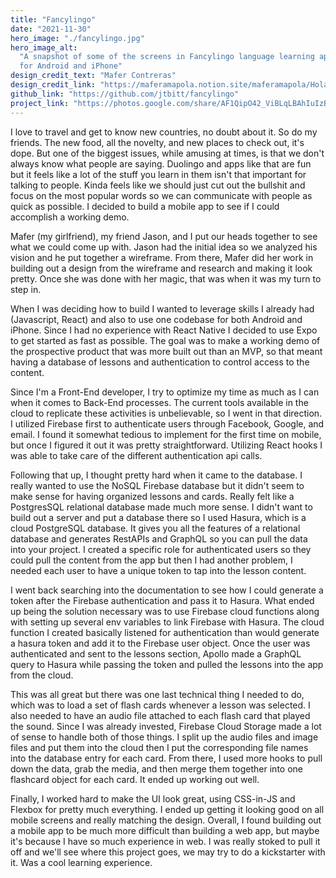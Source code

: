 ```yaml
---
title: "Fancylingo"
date: "2021-11-30"
hero_image: "./fancylingo.jpg"
hero_image_alt:
  "A snapshot of some of the screens in Fancylingo language learning application
  for Android and iPhone"
design_credit_text: "Mafer Contreras"
design_credit_link: "https://maferamapola.notion.site/maferamapola/Hola-I-m-Maferamapola-UX-Product-Designer-134bdff3d5a04de2aed5908a24e85246"
github_link: "https://github.com/jtbitt/fancylingo"
project_link: "https://photos.google.com/share/AF1QipO42_ViBLqLBAhIuIzBmLyaxdh8XV3QAIDhbFrqkvUqPZg-FQzziE0sIOkOfRjsUA/photo/AF1QipPLdi9eUL9RTKtnY0cklkeOr8vED_wblrFV4xM7?key=clFJMjdUV0JwMjhNcGdwcGxrcDZsek5MeWNIbU9n"
---
```


<p>
  I love to travel and get to know new countries, no doubt about it. So do my
  friends. The new food, all the novelty, and new places to check out, it's
  dope. But one of the biggest issues, while amusing at times, is that we don't
  always know what people are saying. Duolingo and apps like that are fun but it
  feels like a lot of the stuff you learn in them isn't that important for
  talking to people. Kinda feels like we should just cut out the bullshit and
  focus on the most popular words so we can communicate with people as quick as
  possible. I decided to build a mobile app to see if I could accomplish a
  working demo.
</p>
<p>
  Mafer (my girlfriend), my friend Jason, and I put our heads together to see
  what we could come up with. Jason had the initial idea so we analyzed his
  vision and he put together a wireframe. From there, Mafer did her work in
  building out a design from the wireframe and research and making it look
  pretty. Once she was done with her magic, that was when it was my turn to step
  in.
</p>
<p>
  When I was deciding how to build I wanted to leverage skills I already had
  (Javascript, React) and also to use one codebase for both Android and iPhone.
  Since I had no experience with React Native I decided to use Expo to get
  started as fast as possible. The goal was to make a working demo of the
  prospective product that was more built out than an MVP, so that meant having
  a database of lessons and authentication to control access to the content.
</p>
<p>
  Since I'm a Front-End developer, I try to optimize my time as much as I can
  when it comes to Back-End processes. The current tools available in the cloud
  to replicate these activities is unbelievable, so I went in that direction. I
  utilized Firebase first to authenticate users through Facebook, Google, and
  email. I found it somewhat tedious to implement for the first time on mobile,
  but once I figured it out it was pretty straightforward. Utilizing React hooks
  I was able to take care of the different authentication api calls.
</p>
<p>
  Following that up, I thought pretty hard when it came to the database. I
  really wanted to use the NoSQL Firebase database but it didn't seem to make
  sense for having organized lessons and cards. Really felt like a PostgresSQL
  relational database made much more sense. I didn't want to build out a server
  and put a database there so I used Hasura, which is a cloud PostgreSQL
  database. It gives you all the features of a relational database and generates
  RestAPIs and GraphQL so you can pull the data into your project. I created a
  specific role for authenticated users so they could pull the content from the
  app but then I had another problem, I needed each user to have a unique token
  to tap into the lesson content.
</p>
<p>
  I went back searching into the documentation to see how I could generate a
  token after the Firebase authentication and pass it to Hasura. What ended up
  being the solution necessary was to use Firebase cloud functions along with
  setting up several env variables to link Firebase with Hasura. The cloud
  function I created basically listened for authentication than would generate a
  hasura token and add it to the Firebase user object. Once the user was
  authenticated and sent to the lessons section, Apollo made a GraphQL query to
  Hasura while passing the token and pulled the lessons into the app from the
  cloud.
</p>
<p>
  This was all great but there was one last technical thing I needed to do,
  which was to load a set of flash cards whenever a lesson was selected. I also
  needed to have an audio file attached to each flash card that played the
  sound. Since I was already invested, Firebase Cloud Storage made a lot of
  sense to handle both of those things. I split up the audio files and image
  files and put them into the cloud then I put the corresponding file names into
  the database entry for each card. From there, I used more hooks to pull down
  the data, grab the media, and then merge them together into one flashcard
  object for each card. It ended up working out well.
</p>
<p>
  Finally, I worked hard to make the UI look great, using CSS-in-JS and Flexbox
  for pretty much everything. I ended up getting it looking good on all mobile
  screens and really matching the design. Overall, I found building out a mobile
  app to be much more difficult than building a web app, but maybe it's because
  I have so much experience in web. I was really stoked to pull it off and we'll
  see where this project goes, we may try to do a kickstarter with it. Was a
  cool learning experience.
</p>
